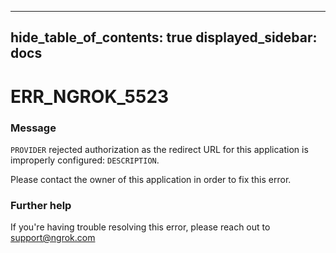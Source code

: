 

---
hide_table_of_contents: true
displayed_sidebar: docs
---


# ERR_NGROK_5523

### Message
`PROVIDER` rejected authorization as the redirect URL for this application is improperly configured: `DESCRIPTION`.

Please contact the owner of this application in order to fix this error.

<ErrorDetails error="err_ngrok_5523" />



### Further help
If you're having trouble resolving this error, please reach out to [support@ngrok.com](mailto:support@ngrok.com?subject=Help%20with%20ERR_NGROK_5523)

